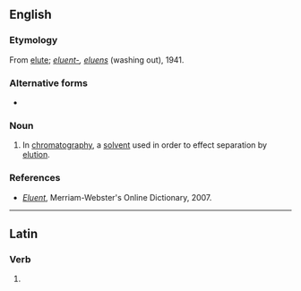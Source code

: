 {{also|éluent}}

==English==

===Etymology===
{{wikipedia}}
From [[elute]]; {{etyl|la|en}} ''[[eluent-]], [[eluens]]'' (washing out), 1941.

===Alternative forms===
* {{l|en|eluant}}

===Noun===
{{en-noun}}

# {{lb|en|analytical chemistry}} In [[chromatography]], a [[solvent]] used in order to effect separation by [[elution]].

===References===
* ''[http://www.m-w.com/cgi-bin/dictionary?book=Dictionary&va=eluent Eluent]'', Merriam-Webster's Online Dictionary, 2007.

----

==Latin==

===Verb===
{{la-verb-form|ēluent}}

# {{inflection of|ēluō||3|p|futr|actv|indc|lang=la}}